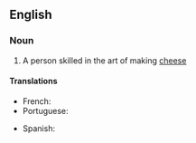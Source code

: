 ==English==
{{wikipedia}}
===Noun===
{{en-noun}}

# A person skilled in the art of making [[cheese]]

====Translations====
{{trans-top|person skilled in making cheese}}
* French: {{t+|fr|fromager|m}}
* Portuguese: {{t|pt|queijeiro}}
{{trans-mid}}
* Spanish: {{t|es|quesero}}
{{trans-bottom}}